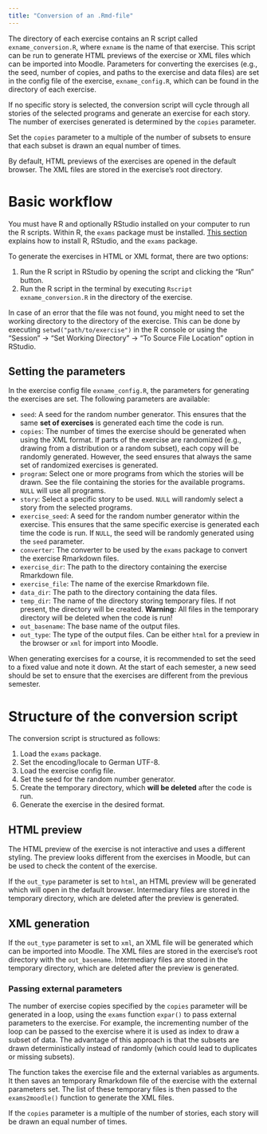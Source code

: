 ```yaml
---
title: "Conversion of an .Rmd-file"
---
```


The directory of each exercise contains an R script called `exname_conversion.R`, where `exname` is the name of that exercise. This script can be run to generate HTML previews of the exercise or XML files which can be imported into Moodle. Parameters for converting the exercises (e.g., the seed, number of copies, and paths to the exercise and data files) are set in the config file of the exercise, `exname_config.R`, which can be found in the directory of each exercise.

If no specific story is selected, the conversion script will cycle through all stories of the selected programs and generate an exercise for each story. The number of exercises generated is determined by the `copies` parameter.

::: callout-tip
Set the `copies` parameter to a multiple of the number of subsets to ensure that each subset is drawn an equal number of times.
:::

By default, HTML previews of the exercises are opened in the default browser. The XML files are stored in the exercise's root directory.

# Basic workflow

::: callout-note
You must have R and optionally RStudio installed on your computer to run the R scripts. Within R, the `exams` package must be installed. [This section](first-steps.qmd) explains how to install R, RStudio, and the `exams` package.
:::

To generate the exercises in HTML or XML format, there are two options:

1.  Run the R script in RStudio by opening the script and clicking the "Run" button.
2.  Run the R script in the terminal by executing `Rscript exname_conversion.R` in the directory of the exercise.

::: callout-note
In case of an error that the file was not found, you might need to set the working directory to the directory of the exercise. This can be done by executing `setwd("path/to/exercise")` in the R console or using the "Session" → "Set Working Directory" → "To Source File Location" option in RStudio.
:::

## Setting the parameters

In the exercise config file `exname_config.R`, the parameters for generating the exercises are set. The following parameters are available:

-   `seed`: A seed for the random number generator. This ensures that the same **set of exercises** is generated each time the code is run.
-   `copies`: The number of times the exercise should be generated when using the XML format. If parts of the exercise are randomized (e.g., drawing from a distribution or a random subset), each copy will be randomly generated. However, the seed ensures that always the same set of randomized exercises is generated.
-   `program`: Select one or more programs from which the stories will be drawn. See the file containing the stories for the available programs. `NULL` will use all programs.
-   `story`: Select a specific story to be used. `NULL` will randomly select a story from the selected programs.
-   `exercise_seed`: A seed for the random number generator within the exercise. This ensures that the same specific exercise is generated each time the code is run. If `NULL`, the seed will be randomly generated using the `seed` parameter.
-   `converter`: The converter to be used by the `exams` package to convert the exercise Rmarkdown files.
-   `exercise_dir`: The path to the directory containing the exercise Rmarkdown file.
-   `exercise_file`: The name of the exercise Rmarkdown file.
-   `data_dir`: The path to the directory containing the data files.
-   `temp_dir`: The name of the directory storing temporary files. If not present, the directory will be created. **Warning:** All files in the temporary directory will be deleted when the code is run!
-   `out_basename`: The base name of the output files.
-   `out_type`: The type of the output files. Can be either `html` for a preview in the browser or `xml` for import into Moodle.

::: callout-tip
When generating exercises for a course, it is recommended to set the seed to a fixed value and note it down. At the start of each semester, a new seed should be set to ensure that the exercises are different from the previous semester.
:::

# Structure of the conversion script

The conversion script is structured as follows:

1.  Load the `exams` package.
2.  Set the encoding/locale to German UTF-8.
3.  Load the exercise config file.
4.  Set the seed for the random number generator.
5.  Create the temporary directory, which **will be deleted** after the code is run.
6.  Generate the exercise in the desired format.

## HTML preview

::: callout-note 
The HTML preview of the exercise is not interactive and uses a different styling. The preview looks different from the exercises in Moodle, but can be used to check the content of the exercise. 
:::

If the `out_type` parameter is set to `html`, an HTML preview will be generated which will open in the default browser. Intermediary files are stored in the temporary directory, which are deleted after the preview is generated.

## XML generation

If the `out_type` parameter is set to `xml`, an XML file will be generated which can be imported into Moodle. The XML files are stored in the exercise's root directory with the `out_basename`. Intermediary files are stored in the temporary directory, which are deleted after the preview is generated.

### Passing external parameters

The number of exercise copies specified by the `copies` parameter will be generated in a loop, using the `exams` function `expar()` to pass external parameters to the exercise. For example, the incrementing number of the loop can be passed to the exercise where it is used as index to draw a subset of data. The advantage of this approach is that the subsets are drawn deterministically instead of randomly (which could lead to duplicates or missing subsets).

The function takes the exercise file and the external variables as arguments. It then saves an temporary Rmarkdown file of the exercise with the external parameters set. The list of these temporary files is then passed to the `exams2moodle()` function to generate the XML files.

If the `copies` parameter is a multiple of the number of stories, each story will be drawn an equal number of times.